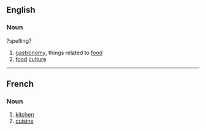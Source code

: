 ==English==
===Noun===
?spelling?
# [[gastronomy]], things related to [[food]]
# [[food]] [[culture]]

----
==French==
===Noun===
# [[kitchen]]
# [[cuisine]]